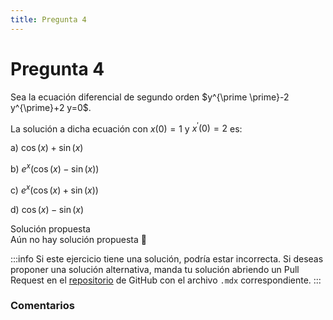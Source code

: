 ```yaml
---
title: Pregunta 4
---
```



# Pregunta 4

<div className="exercise">
Sea la ecuación diferencial de segundo orden $y^{\prime \prime}-2 y^{\prime}+2 y=0$.

La solución a dicha ecuación con $x(0)=1$ y $x^{\prime}(0)=2$ es:

a) $\cos (x)+\sin (x)$

b) $e^x(\cos (x)-\sin (x))$

c) $e^x(\cos (x)+\sin (x))$

d) $\cos (x)-\sin (x)$
</div>

<MDXDetails>
<summary>Solución propuesta</summary>

<div className="exercise">
Aún no hay solución propuesta 🥲
</div>

:::info
Si este ejercicio tiene una solución, podría estar incorrecta. Si deseas proponer una solución alternativa, manda tu solución abriendo
un Pull Request en el [repositorio](https://github.com/crow-rojas/apuntes-fundamentals/pulls) de GitHub con el archivo
`.mdx` correspondiente.
:::

</MDXDetails>

### Comentarios

<Disqus
  url="https://crow-rojas.github.io/apuntes-fundamentals/docs/mathematics/differential-equations/exercises/2016-2/p04"
  identifier="docs/mathematics/differential-equations/exercises/2016-2/p04"
  title="2016-2 Ecuaciones Diferenciales - Pregunta 04"
/>
